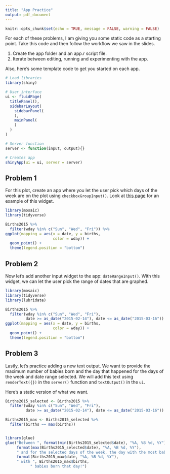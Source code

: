```yaml
---
title: "App Practice"
output: pdf_document
---
```


```r
knitr::opts_chunk$set(echo = TRUE, message = FALSE, warning = FALSE)
```

For each of these problems, I am giving you some static code as a starting point. Take this code and then follow the workflow we saw in the slides.

1. Create the app folder and an app.r script file.
2. Iterate between editing, running and experimenting with the app.

Also, here's some template code to get you started on each app.  

```r
# Load libraries
library(shiny)

# User interface
ui <- fluidPage(
  titlePanel(),
  sidebarLayout(
    sidebarPanel(
    ),
    mainPanel(
    )
  )
)

# Server function
server <- function(input, output){}

# Creates app
shinyApp(ui = ui, server = server)

```


## Problem 1

For this plot, create an app where you let the user pick which days of the week are on the plot using `checkboxGroupInput()`.  Look at [this page](https://shiny.rstudio.com/gallery/widget-gallery.html) for an example of this widget.  

```r
library(mosaic)
library(tidyverse)

Births2015 %>%
  filter(wday %in% c("Sun", "Wed", "Fri")) %>%
ggplot(mapping = aes(x = date, y = births, 
                     color = wday)) + 
  geom_point() + 
  theme(legend.position = "bottom")
```



## Problem 2

Now let's add another input widget to the app: `dateRangeInput()`.  With this widget, we can let the user pick the range of dates that are graphed.  

```r
library(mosaic)
library(tidyverse)
library(lubridate)

Births2015 %>%
  filter(wday %in% c("Sun", "Wed", "Fri"),
         date >= as_date("2015-02-14"), date <= as_date("2015-03-16")) %>%
ggplot(mapping = aes(x = date, y = births, 
                     color = wday)) + 
  geom_point() + 
  theme(legend.position = "bottom")
```


## Problem 3

Lastly, let's practice adding a new text output.  We want to provide the maximum number of babies born and the day that happened for the days of the week and date range selected. We will add this text using `renderText({})` in the `server()` function and `textOutput()` in the `ui`.

Here's a static version of what we want.

```r
Births2015_selected <- Births2015 %>%
  filter(wday %in% c("Sun", "Wed", "Fri"),
         date >= as_date("2015-02-14"), date <= as_date("2015-03-16")) 

Births2015_max <- Births2015_selected %>%
  filter(births == max(births))


library(glue)
glue("Between ", format(min(Births2015_selected$date), "%A, %B %d, %Y"), " and ",
     format(max(Births2015_selected$date), "%A, %B %d, %Y"),
     " and for the selected days of the week, the day with the most babies born was ", 
     format(Births2015_max$date, "%A, %B %d, %Y"),
     " with ", Births2015_max$births,
           " babies born that day!")
```

